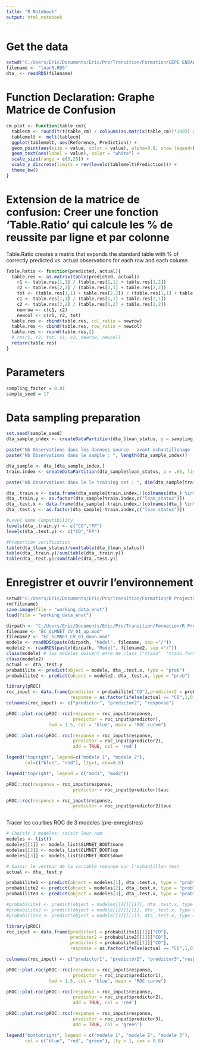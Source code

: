 ```yaml
---
title: "R Notebook"
output: html_notebook
---
```


# Get the data

```r
setwd("C:/Users/Eric/Documents/Eric/Pro/Transition/Formation/CEPE ENSAE ENSAI Certificat Data Scientist/INTENSIVE/PROJETS/KickClub Project/Lending Club/LC0715")
filename <- "loan5.RDS"
dta_ <- readRDS(filename)
```

# Function Declaration: Graphe Matrice de Confusion

```r
cm.plot <- function(table_cm){
  tablecm <- round(t(t(table_cm) / colSums(as.matrix(table_cm))*100)) # crée les pourcentages
  tablemelt <- melt(tablecm)
  ggplot(tablemelt, aes(Reference, Prediction)) +
  geom_point(aes(size = value, color = value), alpha=0.8, show.legend=FALSE) +
  geom_text(aes(label = value), color = "white") +
  scale_size(range = c(5,25)) +
  scale_y_discrete(limits = rev(levels(tablemelt$Prediction))) +
  theme_bw()
}
```

# Extension de la matrice de confusion: Creer une fonction 'Table.Ratio' qui calcule les % de reussite par ligne et par colonne
Table.Ratio creates a matrix that expands the standard table with % of correctly predicted vs. actual observations for each row and each column
```r
Table.Ratio <- function(predicted, actual){
  table.res <- as.matrix(table(predicted, actual))
    r1 <- table.res[1,1] / (table.res[1,1] + table.res[1,2])
    r2 <- table.res[2,2] / (table.res[2,1] + table.res[2,2])
    tot <- (table.res[1,1] + table.res[2,2]) / (table.res[1,1] + table.res[1,2] + table.res[2,1] + table.res[2,2])
    c1 <- table.res[1,1] / (table.res[1,1] + table.res[2,1])
    c2 <- table.res[2,2] / (table.res[1,2] + table.res[2,2])
    newrow <- c(c1, c2)
    newcol <- c(r1, r2, tot)
  table.res <- rbind(table.res, col_ratio = newrow)
  table.res <- cbind(table.res, row_ratio = newcol)
  table.res <- round(table.res,2)
  # rm(r1, r2, tot, c1, c2, newrow, newcol)
  return(table.res)
}
```

# Parameters

```r
sampling_factor = 0.01 
sample_seed = 17 
```

# Data sampling preparation

```r
set.seed(sample_seed)
dta_sample_index <- createDataPartition(dta_$loan_status, p = sampling_factor, list = FALSE, times = 1)

paste("Nb Observations dans les donnees source - avant echantillonage : ", dim(dta_)[1])
paste("Nb Observations dans le sample : ", length(dta_sample_index))

dta_sample <- dta_[dta_sample_index,]
train.index <- createDataPartition(dta_sample$loan_status, p = .66, list = FALSE, times = 1)

paste("Nb Observations dans le le training set : ", dim(dta_sample[train.index,])[1])

dta_.train.x <- data.frame(dta_sample[train.index,!(colnames(dta_) %in% c("loan_status"))])
dta_.train.y <- as.factor(dta_sample[train.index,c("loan_status")])
dta_.test.x <- data.frame(dta_sample[-train.index,!(colnames(dta_) %in% c("loan_status"))])
dta_.test.y <- as.factor(dta_sample[-train.index,c("loan_status")])

#Level Name Compatibility
levels(dta_.train.y) <- c("CO","FP")
levels(dta_.test.y) <- c("CO","FP")

#Proportion verification
table(dta_$loan_status)/sum(table(dta_$loan_status))
table(dta_.train.y)/sum(table(dta_.train.y))
table(dta_.test.y)/sum(table(dta_.test.y))
```

# Enregistrer et ouvrir l'environnement

```r
setwd("C:/Users/Eric/Documents/Eric/Pro/Transition/Formation/R Projects/cepe-2018-kickclub/Data") 
rm(filename)
save.image(file = "working_data_envt")
load(file = "working_data_envt")
```




```r
dirpath <- "C:/Users/Eric/Documents/Eric/Pro/Transition/Formation/R Projects/cepe-2018-kickclub"
filename <- "EC_GLMNET_CV_01_up.mod"
filename2 <- "EC_GLMNET_CV_01_down.mod"
modele <- readRDS(paste(dirpath, "Model", filename, sep ="/"))
modele2 <- readRDS(paste(dirpath, "Model", filename2, sep ="/"))
class(modele) # les modeles doivent etre de class ("train"  "train.formula") pour pouvoir appliquer predict uniformement
class(modele2)
actual <- dta_.test.y
probabilite <- predict(object = modele, dta_.test.x, type = "prob")
probabilite2 <- predict(object = modele2, dta_.test.x, type = "prob")
```

```r
library(pROC)
roc_input <- data.frame(predictor = probabilite["CO"],predictor2 = probabilite2["CO"],
                        response = as.factor(ifelse(actual == "CO",1,0)))
colnames(roc_input) <- c("predictor", "predictor2", "response")

pROC::plot.roc(pROC::roc(response = roc_input$response,
                         predictor = roc_input$predictor), 
                lwd = 1.5, col = 'blue', main = "ROC curve") 

pROC::plot.roc(pROC::roc(response = roc_input$response,
                         predictor = roc_input$predictor2),
                         add = TRUE, col = 'red')

legend("topright", legend=c("modele 1", "modele 2"),
       col=c("blue", "red"), lty=1, cex=0.8)

legend("topright", legend = c("mod1", "mod2"))

pROC::roc(response = roc_input$response,
                         predictor = roc_input$predictor)$auc

pROC::roc(response = roc_input$response,
                         predictor = roc_input$predictor2)$auc



```

Tracer les courbes ROC de 3 modeles (pre-enregistres)

```r

# Choisir 3 modeles: saisir leur nom
modeles <- list()
modeles[[1]] <- models_list$GLMNET_BOOT$none
modeles[[2]] <- models_list$GLMNET_BOOT$up
modeles[[3]] <- models_list$GLMNET_BOOT$down

# Saisir le vecteur de la variable reponse sur l'echantillon test
actual <- dta_.test.y

probabilite1 <- predict(object = modeles[1], dta_.test.x, type = "prob")
probabilite2 <- predict(object = modeles[2], dta_.test.x, type = "prob")
probabilite3 <- predict(object = modeles[3], dta_.test.x, type = "prob")

#probabilite1 <- predict(object = modeles[[1]][[1]], dta_.test.x, type = "prob")
#probabilite2 <- predict(object = modele[[2]][[1]], dta_.test.x, type = "prob")
#probabilite3 <- predict(object = modele[[3]][[1]], dta_.test.x, type = "prob")

library(pROC)
roc_input <- data.frame(predictor1 = probabilite1[[1]]["CO"],
                        predictor2 = probabilite2[[1]]["CO"],
                        predictor3 = probabilite3[[1]]["CO"],
                        response = as.factor(ifelse(actual == "CO",1,0)))

colnames(roc_input) <- c("predictor1", "predictor2", "predictor3","response")

pROC::plot.roc(pROC::roc(response = roc_input$response,
                         predictor = roc_input$predictor1), 
                lwd = 1.5, col = 'blue', main = "ROC curve")

pROC::plot.roc(pROC::roc(response = roc_input$response,
                         predictor = roc_input$predictor2),
                         add = TRUE, col = 'red')

pROC::plot.roc(pROC::roc(response = roc_input$response,
                         predictor = roc_input$predictor3),
                         add = TRUE, col = 'green')

legend("bottomright", legend = c("modele 1", "modele 2", "modele 3"),
       col = c("blue", "red", "green"), lty = 1, cex = 0.8)

```











